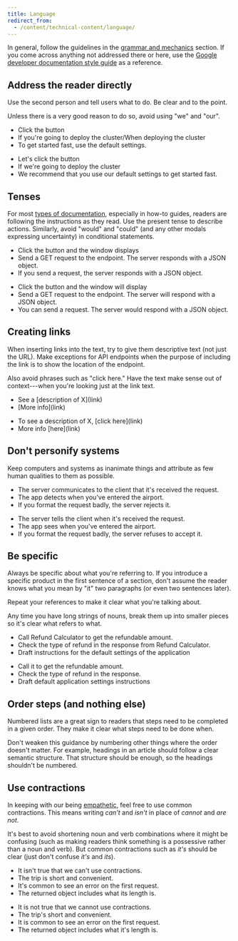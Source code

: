 ```yaml
---
title: Language
redirect_from:
  - /content/technical-content/language/
---
```


In general,
follow the guidelines in the [grammar and mechanics](/kiwi-use/content/grammar-and-mechanics/) section.
If you come across anything not addressed there or here,
use the [Google developer documentation style guide](https://developers.google.com/style) as a reference.

## Address the reader directly

Use the second person and tell users what to do.
Be clear and to the point.

Unless there is a very good reason to do so, avoid using "we" and "our".

<GuidelinesSideBySide>

<Do>

- Click the button
- If you're going to deploy the cluster/When deploying the cluster
- To get started fast, use the default settings.

</Do>

<Dont>

- Let's click the button
- If we're going to deploy the cluster
- We recommend that you use our default settings to get started fast.

</Dont>

</GuidelinesSideBySide>

## Tenses

For most [types of documentation](/kiwi-use/content/specific-areas/technical-content/structure/),
especially in how-to guides, readers are following the instructions as they read.
Use the present tense to describe actions.
Similarly, avoid "would" and "could"
(and any other modals expressing uncertainty) in conditional statements.

<GuidelinesSideBySide>

<Do>

- Click the button and the window displays
- Send a GET request to the endpoint. The server responds with a JSON object.
- If you send a request, the server responds with a JSON object.

</Do>

<Dont>

- Click the button and the window will display
- Send a GET request to the endpoint. The server will respond with a JSON object.
- You can send a request. The server would respond with a JSON object.

</Dont>

</GuidelinesSideBySide>

## Creating links

When inserting links into the text,
try to give them descriptive text (not just the URL).
Make exceptions for API endpoints when the purpose of including the link is
to show the location of the endpoint.

Also avoid phrases such as "click here."
Have the text make sense out of context---when you're looking just at the link text.

<GuidelinesSideBySide>

<Do>

- See a \[description of X\]\(link\)
- \[More info\]\(link\)

</Do>

<Dont>

- To see a description of X, \[click here\]\(link\)
- More info \[here\]\(link\)

</Dont>

</GuidelinesSideBySide>

## Don't personify systems

Keep computers and systems as inanimate things
and attribute as few human qualities to them as possible.

<GuidelinesSideBySide>

<Do>

- The server communicates to the client that it's received the request.
- The app detects when you've entered the airport.
- If you format the request badly, the server rejects it.

</Do>

<Dont>

- The server tells the client when it's received the request.
- The app sees when you've entered the airport.
- If you format the request badly, the server refuses to accept it.

</Dont>

</GuidelinesSideBySide>

## Be specific

Always be specific about what you're referring to.
If you introduce a specific product in the first sentence of a section,
don't assume the reader knows what you mean by "it" two paragraphs
(or even two sentences later).

Repeat your references to make it clear what you're talking about.

Any time you have long strings of nouns, break them up into smaller pieces
so it's clear what refers to what.

<GuidelinesSideBySide>

<Do>

- Call Refund Calculator to get the refundable amount.
- Check the type of refund in the response from Refund Calculator.
- Draft instructions for the default settings of the application

</Do>

<Dont>

- Call it to get the refundable amount.
- Check the type of refund in the response.
- Draft default application settings instructions

</Dont>

</GuidelinesSideBySide>

## Order steps (and nothing else)

Numbered lists are a great sign to readers that steps need to be completed in a given order.
They make it clear what steps need to be done when.

Don't weaken this guidance by numbering other things where the order doesn't matter.
For example, headings in an article should follow a clear semantic structure.
That structure should be enough, so the headings shouldn't be numbered.

## Use contractions

In keeping with our being [empathetic](/kiwi-use/content/voice-and-tone/empathetic/#use-words-and-structures-youd-use-in-speaking),
feel free to use common contractions.
This means writing _can't_ and _isn't_ in place of _cannot_ and _are not_.

It's best to avoid shortening noun and verb combinations where it might be confusing
(such as making readers think something is a possessive rather than a noun and verb).
But common contractions such as _it's_ should be clear (just don't confuse _it's_ and _its_).

<GuidelinesSideBySide>

<Do>

- It isn't true that we can't use contractions.
- The trip is short and convenient.
- It's common to see an error on the first request.
- The returned object includes what its length is.

</Do>

<Dont>

- It is not true that we cannot use contractions.
- The trip's short and convenient.
- It is common to see an error on the first request.
- The returned object includes what it's length is.

</Dont>

</GuidelinesSideBySide>
